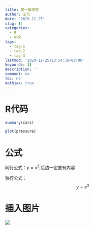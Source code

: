 ```yaml
---
title: 第一篇博客
author: 王芍
date: '2020-12-25'
slug: []
categories:
  - R
  - 中文
tags:
  - tag-1
  - tag-2
  - tag-3
lastmod: '2020-12-25T13:54:38+08:00'
keywords: []
description: ''
comment: no
toc: no
mathjax: true
---
```


<!--more-->

# R代码

```r
summary(cars)
```

```r
plot(pressure)
```

# 公式

同行公式：$y=x^{2}$,后边一定要有内容

独行公式：
$$y=x^{3}$$



# 插入图片

![](https://gitee.com/shao818/Figure/raw/master/null/ABTAD0A2EF7324A135F7A1D705AD765A3F43D63062AFA52F47EA6BFA5566B468D32.jpg)




